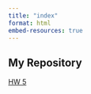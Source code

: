 ```yaml
---
title: "index"
format: html
embed-resources: true
---
```


## My Repository

[HW 5](docs/HW5.html)

